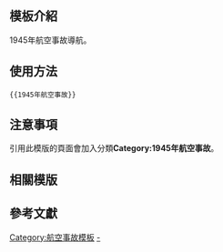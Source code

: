 <includeonly><!-- 在這裡加入模板的保護標識 --></includeonly><noinclude>{{Documentation subpage}}</noinclude>
<!-- 在本行下編輯模板說明 -->

== 模板介紹 ==

1945年航空事故導航。

==使用方法==

<pre>{{1945年航空事故}}</pre>

== 注意事項 ==

引用此模版的頁面會加入分類'''Category:1945年航空事故'''。

== 相關模版 ==

{{歷年航空事故模板}}

== 參考文獻 ==

<includeonly>
<!-- 本行下加入模板的分類 -->
[[Category:航空事故模板]]
[[Category:1945年航空事故|-]]
</includeonly>